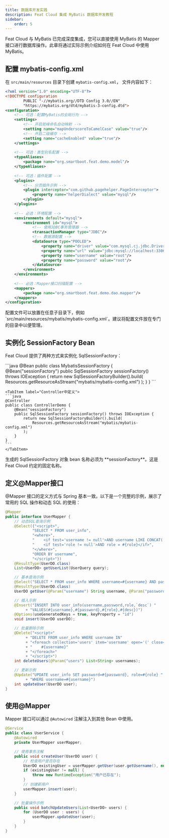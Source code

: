 ```yaml
---
title: 数据库开发实践
description: Feat Cloud 集成 MyBatis 数据库开发教程
sidebar:
    order: 5
---
```


<CheckAuthorize/>

Feat Cloud 与 MyBatis 已完成深度集成，您可以直接使用 MyBatis 的 Mapper 接口进行数据库操作。此章将通过实际示例介绍如何在 Feat Cloud 中使用 MyBatis。

## 配置 mybatis-config.xml
在 `src/main/resources` 目录下创建 `mybatis-config.xml`， 文件内容如下：
```xml
<?xml version="1.0" encoding="UTF-8"?>
<!DOCTYPE configuration
        PUBLIC "-//mybatis.org//DTD Config 3.0//EN"
        "https://mybatis.org/dtd/mybatis-3-config.dtd">
<configuration>
    <!-- 可选：配置MyBatis的全局行为 -->
    <settings>
        <!-- 开启驼峰命名自动映射 -->
        <setting name="mapUnderscoreToCamelCase" value="true"/>
        <!-- 开启二级缓存 -->
        <setting name="cacheEnabled" value="true"/>
    </settings>
    
    <!-- 可选：类型别名配置 -->
    <typeAliases>
        <package name="org.smartboot.feat.demo.model"/>
    </typeAliases>
    
    <!-- 可选：插件配置 -->
    <plugins>
        <!-- 分页插件示例 -->
        <plugin interceptor="com.github.pagehelper.PageInterceptor">
            <property name="helperDialect" value="mysql"/>
        </plugin>
    </plugins>
    
    <!-- 必选：环境配置 -->
    <environments default="mysql">
        <environment id="mysql">
            <!-- 使用JDBC事务管理器 -->
            <transactionManager type="JDBC"/>
            <!-- 数据源配置 -->
            <dataSource type="POOLED">
                <property name="driver" value="com.mysql.cj.jdbc.Driver"/>
                <property name="url" value="jdbc:mysql://localhost:3306/test?characterEncoding=utf-8"/>
                <property name="username" value="root"/>
                <property name="password" value="root"/>
            </dataSource>
        </environment>
    </environments>
    
    <!-- 必选：Mapper接口扫描配置 -->
    <mappers>
        <package name="org.smartboot.feat.demo.dao.mapper"/>
    </mappers>
</configuration>
```

<Aside type="tip">
配置文件可以放置在任意子目录下，例如 `src/main/resources/mybatis/mybatis-config.xml`。建议将配置文件放在专门的目录中以便管理。
</Aside>

## 实例化 SessionFactory Bean
Feat Cloud 提供了两种方式来实例化 SqlSessionFactory：

<Tabs>
    <TabItem label="独立的Bean类（推荐）">
    ```java
    @Bean
    public class MybatisSessionFactory {
        @Bean("sessionFactory")
        public SqlSessionFactory sessionFactory() throws IOException {
            return new SqlSessionFactoryBuilder().build(
                Resources.getResourceAsStream("mybatis/mybatis-config.xml")
            );
        }
    }
    ```
    </TabItem>

    <TabItem label="Controller中定义">
    ```java
    @Controller
    public class ControllerDemo {
        @Bean("sessionFactory")
        public SqlSessionFactory sessionFactory() throws IOException {
            return new SqlSessionFactoryBuilder().build(
                Resources.getResourceAsStream("mybatis/mybatis-config.xml")
            );
        }
    }
    ```
    </TabItem>
</Tabs>

<Aside type="caution">
   生成的 SqlSessionFactory 对象 bean 名称必须为 **sessionFactory**。这是 Feat Cloud 约定的固定名称。
</Aside>

## 定义@Mapper接口
@Mapper 接口的定义方式与 Spring 基本一致。以下是一个完整的示例，展示了常用的 SQL 操作和动态 SQL 的使用：

```java title="UserMapper.java"
@Mapper
public interface UserMapper {
    // 动态SQL查询示例
    @Select({"<script>",
            "SELECT * FROM user_info",
            "<where>",
            "    <if test='username != null'>AND username LIKE CONCAT('%', #{username}, '%')</if>",
            "    <if test='role != null'>AND role = #{role}</if>",
            "</where>",
            "ORDER BY username",
            "</script>"})
    @ResultType(UserDO.class)
    List<UserDO> getUserList(UserQuery query);

    // 基本查询示例
    @Select("SELECT * FROM user_info WHERE username=#{username} AND password=#{password}")
    @ResultType(UserDO.class)
    UserDO getUser(@Param("username") String username, @Param("password") String password);

    // 插入示例
    @Insert("INSERT INTO user_info(username,password,role,`desc`) "
         + "VALUES(#{username},#{password},#{role},#{desc})")
    @Options(useGeneratedKeys = true, keyProperty = "id")
    void insert(UserDO userDO);

    // 批量删除示例
    @Delete("<script>"
         + "DELETE FROM user_info WHERE username IN"
         + "<foreach collection='users' item='username' open='(' close=')' separator=','>" 
         + "    #{username}"
         + "</foreach>"
         + "</script>")
    int deleteUsers(@Param("users") List<String> usernames);

    // 更新示例
    @Update("UPDATE user_info SET password=#{password}, role=#{role} "
         + "WHERE username=#{username}")
    int updateUser(UserDO user);
}
```

## 使用@Mapper
Mapper 接口可以通过 `@Autowired` 注解注入到其他 Bean 中使用。

```java title="UserService.java"
@Service
public class UserService {
    @Autowired
    private UserMapper userMapper;

    // 使用事务注解
    public void createUser(UserDO user) {
        // 检查用户是否存在
        UserDO existingUser = userMapper.getUser(user.getUsername(), null);
        if (existingUser != null) {
            throw new RuntimeException("用户已存在");
        }
        // 创建新用户
        userMapper.insert(user);
    }

    // 批量操作示例
    public void batchUpdateUsers(List<UserDO> users) {
        for (UserDO user : users) {
            userMapper.updateUser(user);
        }
    }
}
```